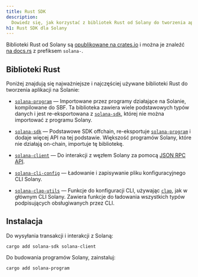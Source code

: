 ```yaml
---
title: Rust SDK
description:
  Dowiedz się, jak korzystać z bibliotek Rust od Solany do tworzenia aplikacji.
h1: Rust SDK dla Solany
---
```


Biblioteki Rust od Solany są
[opublikowane na crates.io](https://crates.io/search?q=solana-) i można je
znaleźć [na docs.rs](https://docs.rs/releases/search?query=solana-) z prefiksem
`solana-`.

## Biblioteki Rust

Poniżej znajdują się najważniejsze i najczęściej używane biblioteki Rust do
tworzenia aplikacji na Solanie:

- [`solana-program`] &mdash; Importowane przez programy działające na Solanie,
  kompilowane do SBF. Ta biblioteka zawiera wiele podstawowych typów danych i
  jest re-eksportowana z [`solana-sdk`], której nie można importować z programu
  Solany.

- [`solana-sdk`] &mdash; Podstawowe SDK offchain, re-eksportuje
  [`solana-program`] i dodaje więcej API na tej podstawie. Większość programów
  Solany, które nie działają on-chain, importuje tę bibliotekę.

- [`solana-client`] &mdash; Do interakcji z węzłem Solany za pomocą
  [JSON RPC API](/docs/rpc).

- [`solana-cli-config`] &mdash; Ładowanie i zapisywanie pliku konfiguracyjnego
  CLI Solany.

- [`solana-clap-utils`] &mdash; Funkcje do konfiguracji CLI, używając [`clap`],
  jak w głównym CLI Solany. Zawiera funkcje do ładowania wszystkich typów
  podpisujących obsługiwanych przez CLI.

[`solana-program`]: https://docs.rs/solana-program
[`solana-sdk`]: https://docs.rs/solana-sdk
[`solana-client`]: https://docs.rs/solana-client
[`solana-cli-config`]: https://docs.rs/solana-cli-config
[`solana-clap-utils`]: https://docs.rs/solana-clap-utils
[`clap`]: https://docs.rs/clap

## Instalacja

Do wysyłania transakcji i interakcji z Solaną:

```shell title="Terminal"
cargo add solana-sdk solana-client
```

Do budowania programów Solany, zainstaluj:

```shell title="Terminal"
cargo add solana-program
```